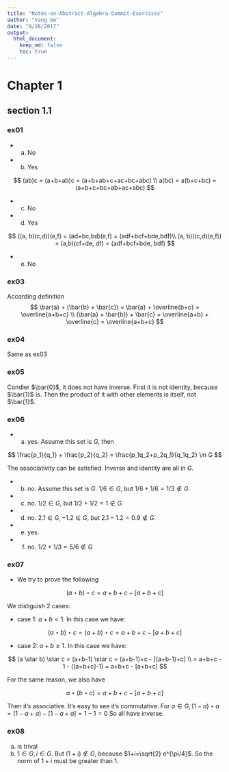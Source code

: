 ```yaml
---
title: "Notes-on-Abstract-Algebra-Dummit-Exercises"
author: "Yang Ge"
date: "9/28/2017"
output:
  html_document:
    keep_md: false
    toc: true
---
```


# Chapter 1
## section 1.1

### ex01

* a. No
* b. Yes

$$
(ab)c = (a+b+ab)c = (a+b+ab+c+ac+bc+abc) \\
a(bc) = a(b+c+bc) = (a+b+c+bc+ab+ac+abc)
$$

* c. No
* d. Yes

$$
((a, b)(c,d))(e,f) = (ad+bc,bd)(e,f) = (adf+bcf+bde,bdf)\\
(a, b)((c,d)(e,f)) = (a,b)(cf+de, df) = (adf+bcf+bde, bdf)
$$

* e. No

### ex03

According definition
$$
\bar{a} + (\bar{b} + \bar{c}) = \bar{a} + \overline{b+c} = \overline{a+b+c} \\
(\bar{a} + \bar{b}) + \bar{c} = \overline{a+b} + \overline{c} = \overline{a+b+c}
$$

### ex04

Same as ex03

### ex05

Condier $\bar{0}$, it does not have inverse.
First it is not identity, because $\bar{1}$ is.
Then the product of it with other elements is itself, not $\bar{1}$.

### ex06

* (a) yes. Assume this set is $G$, then

$$
\frac{p_1}{q_1} + \frac{p_2}{q_2} = \frac{p_1q_2+p_2q_1}{q_1q_2} \in G
$$

The associativity can be satisfied. Inverse and identity are all in $G$.

* (b) no. Assume this set is $G$. $1/6 \in G$, but $1/6+1/6=1/3 \notin G$.

* (c) no. $1/2 \in G$, but $1/2+1/2=1 \notin G$.

* (d) no. $2.1 \in G, -1.2 \in G$, but $2.1 - 1.2 = 0.9 \notin G$.

* (e) yes.

* (f) no. $1/2+1/3=5/6 \notin G$

### ex07

* We try to prove the following

$$
(a \star b) \star c = a+b+c - [a+b+c]
$$

We distiguish 2 cases:

* case 1: $a+b<1$. In this case we have:

$$
(a \star b) \star c = (a+b) \star c = a+b+c - [a+b+c]
$$

* case 2: $a+b \ge 1$. In this case we have:

$$
(a \star b) \star c = (a+b-1) \star c = (a+b-1)+c - [(a+b-1)+c] \\
= a+b+c - 1 - ([a+b+c]-1) = a+b+c - [a+b+c]
$$

For the same reason, we also have

$$
a \star (b \star c) = a+b+c - [a+b+c]
$$

Then it's associative. It's easy to see it's commutative.
For $a \in G, (1-a)\star a = (1-a+a) -[1-a+a]=1-1=0$ So all have inverse.

### ex08

(a) is trival
(b) $1 \in G, i \in G$. But $(1+i) \notin G$, because $1+i=\sqrt{2} e^{\pi/4}$. So the norm
of $1+i$ must be greater than 1.

